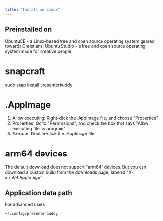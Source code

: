 ```yaml
---
title: "Install on Linux"
---
```


## Preinstalled on

UbuntuCE - a Linux-based free and open source operating system geared towards Christians.
Ubuntu Studio - a free and open source operating system made for creative people.

# snapcraft

sudo snap install presenterbuddy

# .AppImage

1. Allow executing: Right-click the .AppImage file, and choose "Properties"
2. Properties: Go to "Permissions", and check the box that says "Allow executing file as program"
3. Execute: Double-click the .AppImage file

# arm64 devices

The default download does not support "arm64" devices. But you can download a custom build from the downloads page, labeled "X-arm64.AppImage".

## Application data path

For advanced users

<CodeGroup>

  ```bash npm
  ~/.config/presenterbuddy
  ```
  
</CodeGroup>